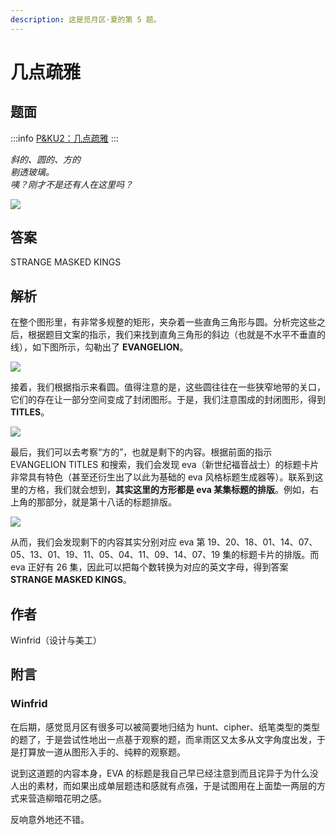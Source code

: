 ```yaml
---
description: 这是觅月区·夏的第 5 题。
---
```


# 几点疏雅

## 题面

:::info
[P&KU2：几点疏雅](https://pnku2.pkupuzzle.art/#/game/miyue/summer_05)
:::

_斜的、圆的、方的_  
_剔透玻璃。_  
_咦？刚才不是还有人在这里吗？_

![](./21-ji-dian-shu-ya.assets/image_1.webp)

## 答案

<AnswerBlock>STRANGE MASKED KINGS</AnswerBlock>

## 解析

在整个图形里，有非常多规整的矩形，夹杂着一些直角三角形与圆。分析完这些之后，根据题目文案的指示，我们来找到直角三角形的斜边（也就是不水平不垂直的线），如下图所示，勾勒出了 **EVANGELION**。

![](./21-ji-dian-shu-ya.assets/image_2.webp)

接着，我们根据指示来看圆。值得注意的是，这些圆往往在一些狭窄地带的关口，它们的存在让一部分空间变成了封闭图形。于是，我们注意围成的封闭图形，得到 **TITLES**。

![](./21-ji-dian-shu-ya.assets/image_3.webp)

最后，我们可以去考察“方的”，也就是剩下的内容。根据前面的指示 EVANGELION TITLES 和搜索，我们会发现 eva（新世纪福音战士）的标题卡片非常具有特色（甚至还衍生出了以此为基础的 eva 风格标题生成器等）。联系到这里的方格，我们就会想到，**其实这里的方形都是 eva 某集标题的排版**。例如，右上角的那部分，就是第十八话的标题排版。

![](./21-ji-dian-shu-ya.assets/image_4.webp)

从而，我们会发现剩下的内容其实分别对应 eva 第 19、20、18、01、14、07、05、13、01、19、11、05、04、11、09、14、07、19 集的标题卡片的排版。而 eva 正好有 26 集，因此可以把每个数转换为对应的英文字母，得到答案 **STRANGE MASKED KINGS**。

## 作者

Winfrid（设计与美工）

## 附言

### Winfrid

在后期，感觉觅月区有很多可以被简要地归结为 hunt、cipher、纸笔类型的类型的题了，于是尝试性地出一点基于观察的题，而芈雨区又太多从文字角度出发，于是打算放一道从图形入手的、纯粹的观察题。

说到这道题的内容本身，EVA 的标题是我自己早已经注意到而且诧异于为什么没人出的素材，而如果出成单层题违和感就有点强，于是试图用在上面垫一两层的方式来营造柳暗花明之感。

反响意外地还不错。
